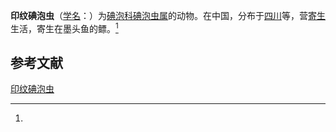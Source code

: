 {{Speciesbox
| name = 印纹碘泡虫
| status = 
| status_system = 
| image = 
| genus = Myxobolus
| species = impressus
| authority = (Microshnichenko, 1980)<ref name='id9470'>{{cite web| url =http://www.bioinfo.cn/db05/BjdwSpecies.php?action=view&id=9470| title =印纹碘泡虫| work =《中国动物物种编目数据库》| publisher =中国科学院微生物研究所| author =中国科学院动物研究所| accessdate =2009-04-16| deadurl =yes| archiveurl =https://web.archive.org/web/20160305000832/http://www.bioinfo.cn/db05/BjdwSpecies.php?action=view&id=9470| archivedate =2016-03-05}}</ref>
}}

'''印纹碘泡虫'''（[[学名|学名]]：{{lang|la|''Myxobolus impressus''}}）为[[碘泡科|碘泡科]][[碘泡虫属|碘泡虫属]]的动物。在中国，分布于[[四川|四川]]等，营[[寄生|寄生]]生活，寄生在墨头鱼的鳔。<ref name='id9470'/>

== 参考文献 ==
{{reflist}}

{{Wikispecies|Myxobolus impressus}}
{{Taxonbar|from=Q10910469}}

[[Category:碘泡虫属|印纹碘泡虫]]


{{Cnidarian-stub}}